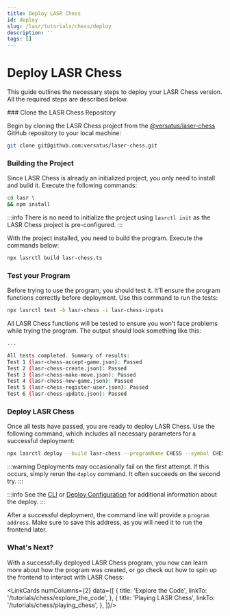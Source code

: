 ```yaml
---
title: Deploy LASR Chess
id: deploy
slug: /lasr/tutorials/chess/deploy
description: ''
tags: []
---
```



# Deploy LASR Chess

This guide outlines the necessary steps to deploy your LASR Chess version. All the required steps are described below.

<Steps>
### Clone the LASR Chess Repository

Begin by cloning the LASR Chess project from the [@versatus/laser-chess](https://github.com/versatus/laser-chess) GitHub repository to your local machine:

```sh copy
git clone git@github.com:versatus/laser-chess.git
```

### Building the Project

Since LASR Chess is already an initialized project, you only need to install and build it. Execute the following commands:

```sh copy
cd lasr \
&& npm install
```

:::info
There is no need to initialize the project using `lasrctl init` as the LASR Chess project is pre-configured.
:::

With the project installed, you need to build the program. Execute the commands below:

```sh copy
npx lasrctl build lasr-chess.ts
```

### Test your Program

Before trying to use the program, you should test it. It'll ensure the program functions correctly before deployment. Use this command to run the tests:

```sh copy
npx lasrctl test -b lasr-chess -i lasr-chess-inputs
```

All LASR Chess functions will be tested to ensure you won't face problems while trying the program. The output should look something like this:

```sh copy
...

All tests completed. Summary of results:
Test 1 (lasr-chess-accept-game.json): Passed
Test 2 (lasr-chess-create.json): Passed
Test 3 (lasr-chess-make-move.json): Passed
Test 4 (lasr-chess-new-game.json): Passed
Test 5 (lasr-chess-register-user.json): Passed
Test 6 (lasr-chess-update.json): Passed
```

### Deploy LASR Chess

Once all tests have passed, you are ready to deploy LASR Chess. Use the following command, which includes all necessary parameters for a successful deployment:

```sh copy
npx lasrctl deploy --build lasr-chess --programName CHESS --symbol CHESS --initializedSupply 5 --totalSupply 5
```

:::warning
Deployments may occasionally fail on the first attempt. If this occurs, simply rerun the `deploy` command. It often succeeds on the second try.
:::

:::info
See the [CLI](/lasr_guides/cli) or [Deploy Configuration](/lasr_guides/deploy_configuration) for additional information about the deploy.
:::

After a successful deployment, the command line will provide a `program address`. Make sure to save this address, as you will need it to run the frontend later.

</Steps>

### What's Next?

With a successfully deployed LASR Chess program, you now can learn more about how the program was created, or go check out how to spin up the frontend to interact with LASR Chess:

<LinkCards numColumns={2} data={[
  { 
    title: 'Explore the Code',
    linkTo: '/tutorials/chess/explore_the_code',
  },
  { 
    title: 'Playing LASR Chess',
    linkTo: '/tutorials/chess/playing_chess',
  },
]}/>
